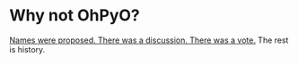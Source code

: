 <Seo title="PyOhio? OhPyO? OhPyOh?" />

# Why not OhPyO?

[Names were proposed. There was a discussion. There was a vote.](https://www.pyohio.org/ohpyo) The rest is history.
